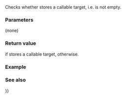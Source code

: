 {{cpp/utility/functional/copyable_function/title|operator bool}}
{{cpp/utility/functional/copyable_function/navbar}}
{{ddcl|since=c++26|
explicit operator bool() const noexcept;
}}

Checks whether {{c|*this}} stores a callable target, i.e. is not empty.

===Parameters===
(none)

===Return value===
{{c|true}} if {{c|*this}} stores a callable target, {{c|false}} otherwise.

===Example===
{{example}}

===See also===
{{dsc begin}}
{{dsc inc|cpp/utility/functional/copyable_function/dsc operator{{==}}}}
{{dsc inc|cpp/utility/functional/function/dsc operator bool}}
{{dsc inc|cpp/utility/functional/move_only_function/dsc operator bool}}
{{dsc begin}}

{{langlinks|de|es|fr|it|ja|pt|ru|zh}}
